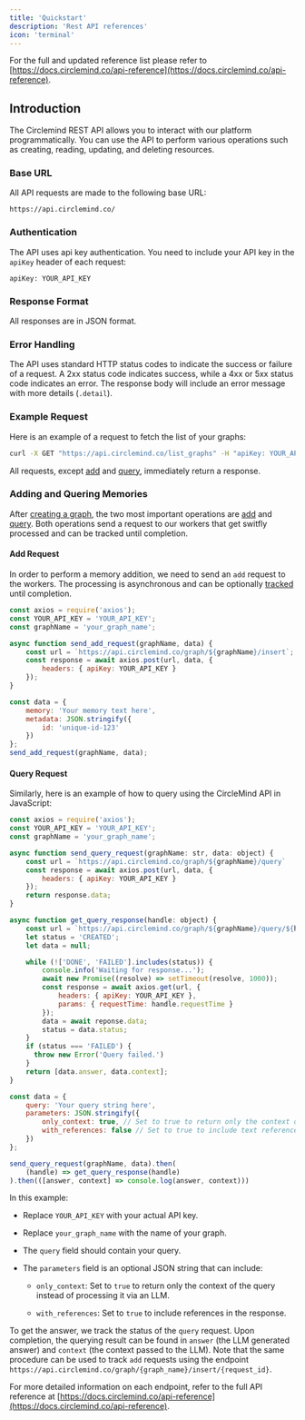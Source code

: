```yaml
---
title: 'Quickstart'
description: 'Rest API references'
icon: 'terminal'
---
```


For the full and updated reference list please refer to [https://docs.circlemind.co/api-reference](https://docs.circlemind.co/api-reference).

## Introduction

The Circlemind REST API allows you to interact with our platform programmatically. You can use the API to perform various operations such as creating, reading, updating, and deleting resources.

### Base URL

All API requests are made to the following base URL:

```
https://api.circlemind.co/
```

### Authentication

The API uses api key authentication. You need to include your API key in the `apiKey` header of each request:

```
apiKey: YOUR_API_KEY
```

### Response Format

All responses are in JSON format.

### Error Handling

The API uses standard HTTP status codes to indicate the success or failure of a request. A 2xx status code indicates success, while a 4xx or 5xx status code indicates an error. The response body will include an error message with more details (`.detail`).

### Example Request

Here is an example of a request to fetch the list of your graphs:

```bash
curl -X GET "https://api.circlemind.co/list_graphs" -H "apiKey: YOUR_API_KEY"
```

All requests, except [add](https://docs.circlemind.co/api-reference/add-memory) and [query](https://docs.circlemind.co/api-reference/query-memory), immediately return a response.

### Adding and Quering Memories

After [creating a graph](https://docs.circlemind.co/api-reference/create-new-graph), the two most important operations are [add](https://docs.circlemind.co/api-reference/add-memory) and [query](https://docs.circlemind.co/api-reference/query-memory). Both operations send a request to our workers that get switfly processed and can be tracked until completion.

#### Add Request

In order to perform a memory addition, we need to send an `add` request to the workers. The processing is asynchronous and can be optionally [tracked](https://docs.circlemind.co/api-reference/check-add-request-status) until completion.

```javascript
const axios = require('axios');
const YOUR_API_KEY = 'YOUR_API_KEY';
const graphName = 'your_graph_name';

async function send_add_request(graphName, data) {
    const url = `https://api.circlemind.co/graph/${graphName}/insert`;
    const response = await axios.post(url, data, {
        headers: { apiKey: YOUR_API_KEY }
    });
}

const data = {
    memory: 'Your memory text here',
    metadata: JSON.stringify({
        id: 'unique-id-123'
    })
};
send_add_request(graphName, data);
```

#### Query Request

Similarly, here is an example of how to query using the CircleMind API in JavaScript:

```javascript
const axios = require('axios');
const YOUR_API_KEY = 'YOUR_API_KEY';
const graphName = 'your_graph_name';

async function send_query_request(graphName: str, data: object) {
    const url = `https://api.circlemind.co/graph/${graphName}/query`
    const response = await axios.post(url, data, {
        headers: { apiKey: YOUR_API_KEY }
    });
    return response.data;
}

async function get_query_response(handle: object) {
    const url = `https://api.circlemind.co/graph/${graphName}/query/${handle.requestId}`;
    let status = 'CREATED';
    let data = null;

    while (!['DONE', 'FAILED'].includes(status)) {
        console.info('Waiting for response...');
        await new Promise((resolve) => setTimeout(resolve, 1000));
        const response = await axios.get(url, {
            headers: { apiKey: YOUR_API_KEY },
            params: { requestTime: handle.requestTime }
        });
        data = await reponse.data;
        status = data.status;        
    }
    if (status === 'FAILED') {
      throw new Error('Query failed.')
    }
    return [data.answer, data.context];
}

const data = {
    query: 'Your query string here',
    parameters: JSON.stringify({
        only_context: true, // Set to true to return only the context of the query
        with_references: false // Set to true to include text references in the response
    })
};

send_query_request(graphName, data).then(
    (handle) => get_query_response(handle)
).then(([answer, context] => console.log(answer, context)))
```

In this example:

* Replace `YOUR_API_KEY` with your actual API key.

* Replace `your_graph_name` with the name of your graph.

* The `query` field should contain your query.

* The `parameters` field is an optional JSON string that can include:

  * `only_context`: Set to `true` to return only the context of the query instead of processing it via an LLM.

  * `with_references`: Set to `true` to include references in the response.

To get the answer, we track the status of the `query` request. Upon completion, the querying result can be found in `answer` (the LLM generated answer) and `context` (the context passed to the LLM).
Note that the same procedure can be used to track `add` requests using the endpoint `https://api.circlemind.co/graph/{graph_name}/insert/{request_id}`.

For more detailed information on each endpoint, refer to the full API reference at [https://docs.circlemind.co/api-reference](https://docs.circlemind.co/api-reference).